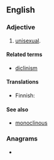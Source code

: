 ==English==

===Adjective===
{{en-adj|-}}

# {{lb|en|botany|dated}} [[unisexual]].

====Related terms====
* [[diclinism]]

====Translations====
{{trans-top|having stamens and pistils in different flowers}}
* Finnish: {{t|fi|yksineuvoinen}}
{{trans-mid}}
{{trans-bottom}}

====See also====
* [[monoclinous]]

===Anagrams===
* {{anagrams|en|oculinids}}